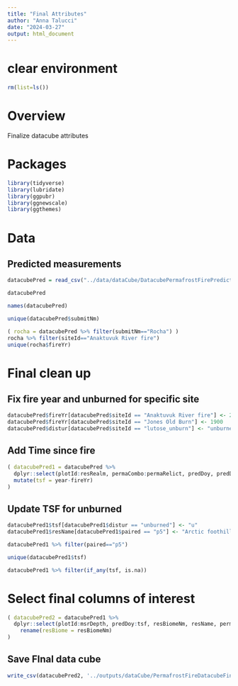 ```yaml
---
title: "Final Attributes"
author: "Anna Talucci"
date: "2024-03-27"
output: html_document
---
```


# clear environment
```r
rm(list=ls())
```

# Overview
Finalize datacube attributes


# Packages

```r
library(tidyverse)
library(lubridate)
library(ggpubr)
library(ggnewscale)
library(ggthemes)
```


# Data

## Predicted measurements
```r
datacubePred = read_csv("../data/dataCube/DatacubePermafrostFirePredicted.csv")
```

```r
datacubePred
```


```r
names(datacubePred)
```

```r
unique(datacubePred$submitNm)
```

```r
( rocha = datacubePred %>% filter(submitNm=="Rocha") )
rocha %>% filter(siteId=="Anaktuvuk River fire")
unique(rocha$fireYr)
```

# Final clean up

## Fix fire year and unburned for specific site
```r
datacubePred$fireYr[datacubePred$siteId == "Anaktuvuk River fire"] <- 2007
datacubePred$fireYr[datacubePred$siteId == "Jones Old Burn"] <- 1900
datacubePred$distur[datacubePred$siteId == "lutose_unburn"] <- "unburned"
```

## Add Time since fire 

```r
( datacubePred1 = datacubePred %>% 
  dplyr::select(plotId:resRealm, permaCombo:permaRelict, predDoy, predDepth) %>% 
  mutate(tsf = year-fireYr)
)

```

## Update TSF for unburned
```r
datacubePred1$tsf[datacubePred1$distur == "unburned"] <- "u"
datacubePred1$resName[datacubePred1$paired == "p5"] <- "Arctic foothills tundra"
```

```r
datacubePred1 %>% filter(paired=="p5")
```

```r
unique(datacubePred1$tsf)
```

```r
datacubePred1 %>% filter(if_any(tsf, is.na))
```

# Select final columns of interest

```r
( datacubePred2 = datacubePred1 %>%
  dplyr::select(plotId:msrDepth, predDoy:tsf, resBiomeNm, resName, permaExtent) %>%
    rename(resBiome = resBiomeNm)
)
```


## Save FInal data cube
```r
write_csv(datacubePred2, '../outputs/dataCube/PermafrostFireDatacubeFinal.csv')
```















